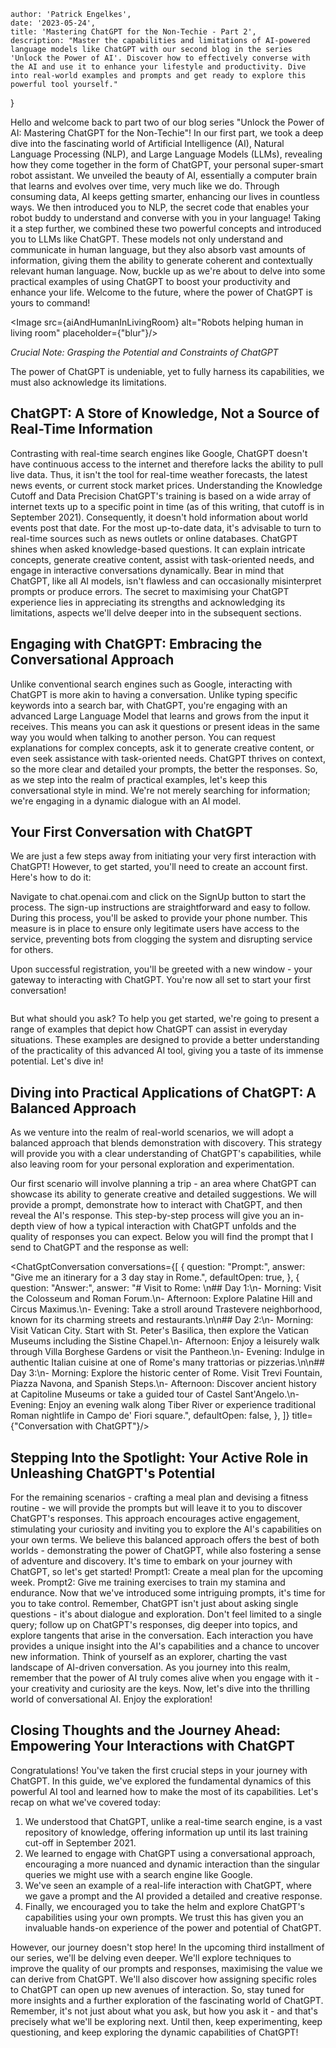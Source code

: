 
    author: 'Patrick Engelkes',
    date: '2023-05-24',
    title: 'Mastering ChatGPT for the Non-Techie - Part 2',
    description: "Master the capabilities and limitations of AI-powered language models like ChatGPT with our second blog in the series 'Unlock the Power of AI'. Discover how to effectively converse with the AI and use it to enhance your lifestyle and productivity. Dive into real-world examples and prompts and get ready to explore this powerful tool yourself."
}


Hello and welcome back to part two of our blog series "Unlock the Power of AI: Mastering ChatGPT for the Non-Techie"! In our first part, we took a deep dive into the fascinating world of Artificial Intelligence (AI), Natural Language Processing (NLP), and Large Language Models (LLMs), revealing how they come together in the form of ChatGPT, your personal super-smart robot assistant.
We unveiled the beauty of AI, essentially a computer brain that learns and evolves over time, very much like we do. Through consuming data, AI keeps getting smarter, enhancing our lives in countless ways. We then introduced you to NLP, the secret code that enables your robot buddy to understand and converse with you in your language!
Taking it a step further, we combined these two powerful concepts and introduced you to LLMs like ChatGPT. These models not only understand and communicate in human language, but they also absorb vast amounts of information, giving them the ability to generate coherent and contextually relevant human language.
Now, buckle up as we're about to delve into some practical examples of using ChatGPT to boost your productivity and enhance your life. Welcome to the future, where the power of ChatGPT is yours to command!

<Image src={aiAndHumanInLivingRoom} alt="Robots helping human in living room" placeholder={"blur"}/>

*Crucial Note: Grasping the Potential and Constraints of ChatGPT*

The power of ChatGPT is undeniable, yet to fully harness its capabilities, we must also acknowledge its limitations.

## ChatGPT: A Store of Knowledge, Not a Source of Real-Time Information

Contrasting with real-time search engines like Google, ChatGPT doesn't have continuous access to the internet and therefore lacks the ability to pull live data. Thus, it isn't the tool for real-time weather forecasts, the latest news events, or current stock market prices. Understanding the Knowledge Cutoff and Data Precision
ChatGPT's training is based on a wide array of internet texts up to a specific point in time (as of this writing, that cutoff is in September 2021). Consequently, it doesn't hold information about world events post that date. For the most up-to-date data, it's advisable to turn to real-time sources such as news outlets or online databases.
ChatGPT shines when asked knowledge-based questions. It can explain intricate concepts, generate creative content, assist with task-oriented needs, and engage in interactive conversations dynamically. Bear in mind that ChatGPT, like all AI models, isn't flawless and can occasionally misinterpret prompts or produce errors. The secret to maximising your ChatGPT experience lies in appreciating its strengths and acknowledging its limitations, aspects we'll delve deeper into in the subsequent sections.

## Engaging with ChatGPT: Embracing the Conversational Approach

Unlike conventional search engines such as Google, interacting with ChatGPT is more akin to having a conversation. Unlike typing specific keywords into a search bar, with ChatGPT, you're engaging with an advanced Large Language Model that learns and grows from the input it receives.
This means you can ask it questions or present ideas in the same way you would when talking to another person. You can request explanations for complex concepts, ask it to generate creative content, or even seek assistance with task-oriented needs. ChatGPT thrives on context, so the more clear and detailed your prompts, the better the responses.
So, as we step into the realm of practical examples, let's keep this conversational style in mind. We're not merely searching for information; we're engaging in a dynamic dialogue with an AI model.

## Your First Conversation with ChatGPT

We are just a few steps away from initiating your very first interaction with ChatGPT! However, to get started, you'll need to create an account first. Here's how to do it:

Navigate to chat.openai.com and click on the SignUp button to start the process. The sign-up instructions are straightforward and easy to follow. During this process, you'll be asked to provide your phone number. This measure is in place to ensure only legitimate users have access to the service, preventing bots from clogging the system and disrupting service for others.

Upon successful registration, you'll be greeted with a new window - your gateway to interacting with ChatGPT. You're now all set to start your first conversation!

<Image />

But what should you ask? To help you get started, we're going to present a range of examples that depict how ChatGPT can assist in everyday situations. These examples are designed to provide a better understanding of the practicality of this advanced AI tool, giving you a taste of its immense potential. Let's dive in!

## Diving into Practical Applications of ChatGPT: A Balanced Approach

As we venture into the realm of real-world scenarios, we will adopt a balanced approach that blends demonstration with discovery. This strategy will provide you with a clear understanding of ChatGPT's capabilities, while also leaving room for your personal exploration and experimentation.

Our first scenario will involve planning a trip - an area where ChatGPT can showcase its ability to generate creative and detailed suggestions. We will provide a prompt, demonstrate how to interact with ChatGPT, and then reveal the AI's response. This step-by-step process will give you an in-depth view of how a typical interaction with ChatGPT unfolds and the quality of responses you can expect. Below you will find the prompt that I send to ChatGPT and the response as well:

<ChatGptConversation conversations={[
    {
        question: "Prompt:",
        answer: "Give me an itinerary for a 3 day stay in Rome.",
        defaultOpen: true,
    },
    {
        question: "Answer:",
        answer:
            "# Visit to Rome: \n## Day 1:\n- Morning: Visit the Colosseum and Roman Forum.\n- Afternoon: Explore Palatine Hill and Circus Maximus.\n- Evening: Take a stroll around Trastevere neighborhood, known for its charming streets and restaurants.\n\n## Day 2:\n- Morning: Visit Vatican City. Start with St. Peter's Basilica, then explore the Vatican Museums including the Sistine Chapel.\n- Afternoon: Enjoy a leisurely walk through Villa Borghese Gardens or visit the Pantheon.\n- Evening: Indulge in authentic Italian cuisine at one of Rome's many trattorias or pizzerias.\n\n## Day 3:\n- Morning: Explore the historic center of Rome. Visit Trevi Fountain, Piazza Navona, and Spanish Steps.\n- Afternoon: Discover ancient history at Capitoline Museums or take a guided tour of Castel Sant'Angelo.\n- Evening: Enjoy an evening walk along Tiber River or experience traditional Roman nightlife in Campo de' Fiori square.",
        defaultOpen: false,
    },
]} title={"Conversation with ChatGPT"}/>

## Stepping Into the Spotlight: Your Active Role in Unleashing ChatGPT's Potential

For the remaining scenarios - crafting a meal plan and devising a fitness routine - we will provide the prompts but will leave it to you to discover ChatGPT's responses. This approach encourages active engagement, stimulating your curiosity and inviting you to explore the AI's capabilities on your own terms.
We believe this balanced approach offers the best of both worlds - demonstrating the power of ChatGPT, while also fostering a sense of adventure and discovery. It's time to embark on your journey with ChatGPT, so let's get started!
Prompt1: Create a meal plan for the upcoming week.
Prompt2: Give me training exercises to train my stamina and endurance.
Now that we've introduced some intriguing prompts, it's time for you to take control. Remember, ChatGPT isn't just about asking single questions - it's about dialogue and exploration. Don't feel limited to a single query; follow up on ChatGPT's responses, dig deeper into topics, and explore tangents that arise in the conversation. Each interaction you have provides a unique insight into the AI's capabilities and a chance to uncover new information. Think of yourself as an explorer, charting the vast landscape of AI-driven conversation. As you journey into this realm, remember that the power of AI truly comes alive when you engage with it - your creativity and curiosity are the keys. Now, let's dive into the thrilling world of conversational AI. Enjoy the exploration!

## Closing Thoughts and the Journey Ahead: Empowering Your Interactions with ChatGPT

Congratulations! You've taken the first crucial steps in your journey with ChatGPT. In this guide, we've explored the fundamental dynamics of this powerful AI tool and learned how to make the most of its capabilities.
Let's recap on what we've covered today:
1. We understood that ChatGPT, unlike a real-time search engine, is a vast repository of knowledge, offering information up until its last training cut-off in September 2021.
2. We learned to engage with ChatGPT using a conversational approach, encouraging a more nuanced and dynamic interaction than the singular queries we might use with a search engine like Google.
3. We've seen an example of a real-life interaction with ChatGPT, where we gave a prompt and the AI provided a detailed and creative response.
4. Finally, we encouraged you to take the helm and explore ChatGPT's capabilities using your own prompts. We trust this has given you an invaluable hands-on experience of the power and potential of ChatGPT.

However, our journey doesn't stop here! In the upcoming third installment of our series, we'll be delving even deeper. We'll explore techniques to improve the quality of our prompts and responses, maximising the value we can derive from ChatGPT. We'll also discover how assigning specific roles to ChatGPT can open up new avenues of interaction.
So, stay tuned for more insights and a further exploration of the fascinating world of ChatGPT. Remember, it's not just about what you ask, but how you ask it - and that's precisely what we'll be exploring next. Until then, keep experimenting, keep questioning, and keep exploring the dynamic capabilities of ChatGPT!
